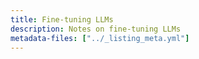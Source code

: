 ```yaml
---
title: Fine-tuning LLMs
description: Notes on fine-tuning LLMs
metadata-files: ["../_listing_meta.yml"]
---
```

